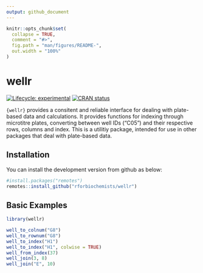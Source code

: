 ```yaml
---
output: github_document
---
```


<!-- README.md is generated from README.Rmd. Please edit that file -->

```r
knitr::opts_chunk$set(
  collapse = TRUE,
  comment = "#>",
  fig.path = "man/figures/README-",
  out.width = "100%"
)
```

# wellr

<!-- badges: start -->
[![Lifecycle: experimental](https://img.shields.io/badge/lifecycle-experimental-orange.svg)](https://lifecycle.r-lib.org/articles/stages.html#experimental)
[![CRAN status](https://www.r-pkg.org/badges/version/wellr)](https://CRAN.R-project.org/package=wellr)
<!-- badges: end -->

`{wellr}` provides a consitent and reliable interface for dealing with plate-based data and calculations. It provides functions for indexing through microtitre plates, converting between well IDs ("C05") and their respective rows, columns and index. This is a utilitiy package, intended for use in other packages that deal with plate-based data.

## Installation

<!-- You can install the released version of wellr from [CRAN](https://CRAN.R-project.org) with: -->
You can install the development version from github as below:

``` r
#install.packages("remotes")
remotes::install_github("rforbiochemists/wellr")
```

## Basic Examples

```r
library(wellr)

well_to_colnum("G8")
well_to_rownum("G8")
well_to_index("H1")
well_to_index("H1", colwise = TRUE)
well_from_index(37)
well_join(3, 8)
well_join("E", 10)

```


